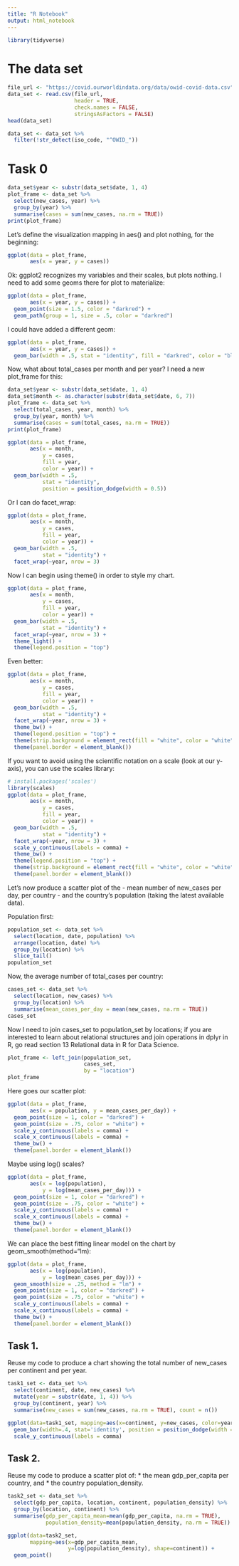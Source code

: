 ```yaml
---
title: "R Notebook"
output: html_notebook
---
```

```r
library(tidyverse)
```

# The data set
```r
file_url <- "https://covid.ourworldindata.org/data/owid-covid-data.csv"
data_set <- read.csv(file_url, 
                     header = TRUE,
                     check.names = FALSE,
                     stringsAsFactors = FALSE)
head(data_set)
```
```r
data_set <- data_set %>% 
  filter(!str_detect(iso_code, "^OWID_"))
```
# Task 0
```r
data_set$year <- substr(data_set$date, 1, 4)
plot_frame <- data_set %>% 
  select(new_cases, year) %>% 
  group_by(year) %>% 
  summarise(cases = sum(new_cases, na.rm = TRUE))
print(plot_frame)
```
Let’s define the visualization mapping in aes() and plot nothing, for the beginning:

```r
ggplot(data = plot_frame, 
       aes(x = year, y = cases))
```
Ok: ggplot2 recognizes my variables and their scales, but plots nothing. I need to add some geoms there for plot to materialize:
```r
ggplot(data = plot_frame, 
       aes(x = year, y = cases)) + 
  geom_point(size = 1.5, color = "darkred") + 
  geom_path(group = 1, size = .5, color = "darkred")
```
I could have added a different geom:
```r
ggplot(data = plot_frame, 
       aes(x = year, y = cases)) + 
  geom_bar(width = .5, stat = "identity", fill = "darkred", color = "black")
```
Now, what about total_cases per month and per year? I need a new plot_frame for this:
```r
data_set$year <- substr(data_set$date, 1, 4)
data_set$month <- as.character(substr(data_set$date, 6, 7))
plot_frame <- data_set %>% 
  select(total_cases, year, month) %>% 
  group_by(year, month) %>% 
  summarise(cases = sum(total_cases, na.rm = TRUE))
print(plot_frame)
```
```r
ggplot(data = plot_frame, 
       aes(x = month, 
           y = cases,
           fill = year, 
           color = year)) + 
  geom_bar(width = .5,
           stat = "identity", 
           position = position_dodge(width = 0.5))
```
Or I can do facet_wrap:
```r
ggplot(data = plot_frame, 
       aes(x = month, 
           y = cases,
           fill = year, 
           color = year)) + 
  geom_bar(width = .5,
           stat = "identity") + 
  facet_wrap(~year, nrow = 3)
```
Now I can begin using theme() in order to style my chart.
```r
ggplot(data = plot_frame, 
       aes(x = month, 
           y = cases,
           fill = year, 
           color = year)) + 
  geom_bar(width = .5,
           stat = "identity") + 
  facet_wrap(~year, nrow = 3) + 
  theme_light() + 
  theme(legend.position = "top")
```
Even better:
```r
ggplot(data = plot_frame, 
       aes(x = month, 
           y = cases,
           fill = year, 
           color = year)) + 
  geom_bar(width = .5,
           stat = "identity") + 
  facet_wrap(~year, nrow = 3) + 
  theme_bw() + 
  theme(legend.position = "top") + 
  theme(strip.background = element_rect(fill = "white", color = "white")) + 
  theme(panel.border = element_blank())
```
If you want to avoid using the scientific notation on a scale (look at our y-axis), you can use the scales library:
```r
# install.packages('scales')
library(scales)
ggplot(data = plot_frame, 
       aes(x = month, 
           y = cases,
           fill = year, 
           color = year)) + 
  geom_bar(width = .5,
           stat = "identity") + 
  facet_wrap(~year, nrow = 3) + 
  scale_y_continuous(labels = comma) + 
  theme_bw() + 
  theme(legend.position = "top") + 
  theme(strip.background = element_rect(fill = "white", color = "white")) + 
  theme(panel.border = element_blank())
```
Let’s now produce a scatter plot of the - mean number of new_cases per day, per country - and the country’s population (taking the latest available data).

Population first:
```r
population_set <- data_set %>% 
  select(location, date, population) %>% 
  arrange(location, date) %>% 
  group_by(location) %>% 
  slice_tail()
population_set
```
Now, the average number of total_cases per country:
```r
cases_set <- data_set %>% 
  select(location, new_cases) %>% 
  group_by(location) %>% 
  summarise(mean_cases_per_day = mean(new_cases, na.rm = TRUE))
cases_set
```
Now I need to join cases_set to population_set by locations; if you are interested to learn about relational structures and join operations in dplyr in R, go read section 13 Relational data in R for Data Science.
```r
plot_frame <- left_join(population_set, 
                        cases_set,
                        by = "location")
plot_frame
```
Here goes our scatter plot:
```r
ggplot(data = plot_frame, 
       aes(x = population, y = mean_cases_per_day)) + 
  geom_point(size = 1, color = "darkred") + 
  geom_point(size = .75, color = "white") + 
  scale_y_continuous(labels = comma) + 
  scale_x_continuous(labels = comma) + 
  theme_bw() + 
  theme(panel.border = element_blank())
```
Maybe using log() scales?
```r
ggplot(data = plot_frame, 
       aes(x = log(population), 
           y = log(mean_cases_per_day))) + 
  geom_point(size = 1, color = "darkred") + 
  geom_point(size = .75, color = "white") + 
  scale_y_continuous(labels = comma) + 
  scale_x_continuous(labels = comma) + 
  theme_bw() + 
  theme(panel.border = element_blank())
```
We can place the best fitting linear model on the chart by geom_smooth(method="lm):
```r
ggplot(data = plot_frame, 
       aes(x = log(population), 
           y = log(mean_cases_per_day))) + 
  geom_smooth(size = .25, method = "lm") + 
  geom_point(size = 1, color = "darkred") + 
  geom_point(size = .75, color = "white") + 
  scale_y_continuous(labels = comma) + 
  scale_x_continuous(labels = comma) + 
  theme_bw() + 
  theme(panel.border = element_blank())
```
## Task 1.
Reuse my code to produce a chart showing the total number of new_cases per continent and per year.
```r
task1_set <- data_set %>%
  select(continent, date, new_cases) %>%
  mutate(year = substr(date, 1, 4)) %>%
  group_by(continent, year) %>%
  summarise(new_cases = sum(new_cases, na.rm = TRUE), count = n())
```
```r
ggplot(data=task1_set, mapping=aes(x=continent, y=new_cases, color=year, fill=year)) +
  geom_bar(width=.4, stat='identity', position = position_dodge(width = 0.5)) + 
  scale_y_continuous(labels = comma) 
```

## Task 2.
Reuse my code to produce a scatter plot of:
* the mean gdp_per_capita per country, and
* the country population_density.
```r
task2_set <- data_set %>% 
  select(gdp_per_capita, location, continent, population_density) %>%
  group_by(location, continent) %>%
  summarise(gdp_per_capita_mean=mean(gdp_per_capita, na.rm = TRUE), 
            population_density=mean(population_density, na.rm = TRUE))
```
```r
ggplot(data=task2_set,
       mapping=aes(x=gdp_per_capita_mean, 
                   y=log(population_density), shape=continent)) +
  geom_point()
```



